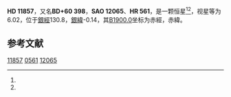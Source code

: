 {{Starbox begin
| name = HD 11857
}}
{{Starbox observe
| epoch = [[J2000.0|J2000.0]]
| constell = {{星座名待查}}<ref name=SIMBAD>{{cite web
 | url=http://simbad.u-strasbg.fr/simbad/sim-id?Ident=HR+561
 | title =Pulsating variable Star
 | publisher=Centre de Données astronomiques de Strasbourg
 | work=SIMBAD
 | accessdate=2012-07-13}}</ref><ref name=DATA>{{cite web
 | url=http://vizier.u-strasbg.fr/viz-bin/VizieR-5?-out.add=.&-source=5050&-corr=PK=HR&-out.max=9999&HR=561
 | title=VizieR Detailed Page
 | accessdate=2012-07-13
 | archive-date=2016-03-05
 | archive-url=https://web.archive.org/web/20160305025857/http://vizier.u-strasbg.fr/viz-bin/VizieR-5?-out.add=.&-source=5050&-corr=PK=HR&-out.max=9999&HR=561
 | dead-url=no
 }}</ref>
| 星官 = 
| ra = {{RA|1|58|33.3}}<ref name=SIMBAD /><ref name=DATA />
| dec = {{DEC|+61|41|53}}<ref name=SIMBAD /><ref name=DATA />
| appmag_v = 6.02<ref name=SIMBAD /><ref name=DATA />
}}
{{Starbox character
| class = B5III<ref name=SIMBAD /><ref name=DATA />
| b-v = -0.04<ref name=SIMBAD /><ref name=DATA />
| u-b = -0.4<ref name=SIMBAD /><ref name=DATA />
| r-i = <ref name=SIMBAD /><ref name=DATA />
| variable = 
}}
{{Starbox astrometry
| radial_v = -0.4
| prop_mo_ra = 7
| parallax = 
| p_error = 
}}
{{Starbox catalog
| names =BD+60 398，[[SAO星表|SAO]] 12065，[[HD星表|HD]] 11857，[[HR星表|HR]] 561}}
{{Starbox reference |Simbad=HR+561}}
{{Starbox end}}

'''HD 11857'''，又名'''BD+60 398'''，'''SAO 12065'''、'''HR 561'''，是一颗恒星<ref name=SIMBAD /><ref name=DATA />，视星等为6.02，位于[[銀道座標系|銀經]]130.8，[[銀道座標系|銀緯]]-0.14，其[[B1900.0|B1900.0]]坐标为赤經{{RA|1|51|27.5}}，赤緯{{DEC|+61|-0.14|36}}。

== 参考文献 ==
{{reflist}}

{{star-stub}}

[[Category:HD和HDE天體|11857]]
[[Category:HR天體|0561]]
[[Category:SAO天體|12065]]